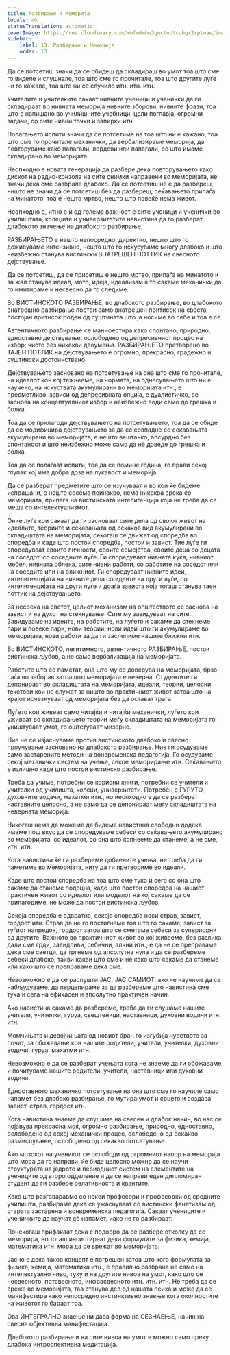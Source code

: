 ```yaml
---
title: Разбирање и Меморија
locale: mk
statusTranslation: automatic
coverImage: https://res.cloudinary.com/xmfm6mhw3gwctndtcubgx2rptnae/image/upload/v1740337243/small_cover_educacion_fundamental_a051170f1c.webp
sidebar:
    label: 13. Разбирање и Меморија
    order: 13
---
```

Да се потсетиш значи да се обидеш да складираш во умот тоа што сме го виделе и слушнале, тоа што сме го прочитале, тоа што другите луѓе ни го кажале, тоа што ни се случило итн. итн. итн.

Учителите и учителките сакаат нивните ученици и ученички да ги складираат во нивната меморија нивните зборови, нивните фрази, тоа што е напишано во училишните учебници, цели поглавја, огромни задачи, со сите нивни точки и запирки итн.

Полагањето испити значи да се потсетиме на тоа што ни е кажано, тоа што сме го прочитале механички, да вербализираме меморија, да повторуваме како папагали, лордови или папагали, сè што имаме складирано во меморијата.

Неопходно е новата генерација да разбере дека повторувањето како дискот на радио-конзола на сите снимки направени во меморијата, не значи дека сме разбрале длабоко. Да се потсетиш не е да разбереш, ништо не значи да се потсетиш без да разбереш, сеќавањето припаѓа на минатото, тоа е нешто мртво, нешто што повеќе нема живот.

Неопходно е, итно е и од голема важност е сите ученици и ученички во училиштата, колеџите и универзитетите навистина да го разберат длабокото значење на длабокото разбирање.

РАЗБИРАЊЕТО е нешто непосредно, директно, нешто што го доживуваме интензивно, нешто што го искусуваме многу длабоко и што неизбежно станува вистински ВНАТРЕШЕН ПОТТИК на свесното дејствување.

Да се потсетиш, да се присетиш е нешто мртво, припаѓа на минатото и за жал станува идеал, мото, идеја, идеализам што сакаме механички да го имитираме и несвесно да го следиме.

Во ВИСТИНСКОТО РАЗБИРАЊЕ, во длабокото разбирање, во длабокото внатрешно разбирање постои само внатрешен притисок на свеста, постојан притисок роден од суштината што ја носиме во себе и тоа е сè.

Автентичното разбирање се манифестира како спонтано, природно, едноставно дејствување, ослободено од депресивниот процес на избор; чисто без никакви двоумења. РАЗБИРАЊЕТО претворено во ТАЈЕН ПОТТИК на дејствувањето е огромно, прекрасно, градежно и суштински достоинствено.

Дејствувањето засновано на потсетување на она што сме го прочитале, на идеалот кон кој тежнееме, на нормата, на однесувањето што ни е научено, на искуствата акумулирани во меморијата итн., е пресметливо, зависи од депресивната опција, е дуалистичко, се заснова на концептуалниот избор и неизбежно води само до грешка и болка.

Тоа да се прилагоди дејствувањето на потсетувањето, тоа да се обиде да се модифицира дејствувањето за да се совпадне со сеќавањата акумулирани во меморијата, е нешто вештачко, апсурдно без спонтаност и што неизбежно може само да нè доведе до грешка и болка.

Тоа да се полагаат испити, тоа да се помине година, го прави секој глупак кој има добра доза на лукавост и меморија.

Да се разберат предметите што се изучуваат и во кои ќе бидеме испрашани, е нешто сосема поинакво, нема никаква врска со меморијата, припаѓа на вистинската интелигенција која не треба да се меша со интелектуализмот.

Оние луѓе кои сакаат да ги засноваат сите дела од својот живот на идеалите, теориите и сеќавањата од секаков вид акумулирани во складиштата на меморијата, секогаш се движат од споредба во споредба и каде што постои споредба, постои и завист. Тие луѓе ги споредуваат своите личности, своите семејства, своите деца со децата на соседот, со соседните луѓе. Ги споредуваат нивната куќа, нивниот мебел, нивната облека, сите нивни работи, со работите на соседот или на соседите или на ближниот. Ги споредуваат нивните идеи, интелигенцијата на нивните деца со идеите на други луѓе, со интелигенцијата на други луѓе и доаѓа зависта која тогаш станува таен поттик на дејствувањето.

За несреќа на светот, целиот механизам на општеството се заснова на завист и на духот на стекнување. Сите му завидуваат на сите. Завидуваме на идеите, на работите, на луѓето и сакаме да стекнеме пари и повеќе пари, нови теории, нови идеи што ги акумулираме во меморијата, нови работи за да ги заслепиме нашите ближни итн.

Во ВИСТИНСКОТО, легитимното, автентичното РАЗБИРАЊЕ, постои вистинска љубов, а не само вербализација на меморијата.

Работите што се паметат, она што му се доверува на меморијата, брзо паѓа во заборав затоа што меморијата е неверна. Студентите ги депонираат во складиштата на меморијата, идеали, теории, целосни текстови кои не служат за ништо во практичниот живот затоа што на крајот исчезнуваат од меморијата без да остават трага.

Луѓето кои живеат само читајќи и читајќи механички, луѓето кои уживаат во складирањето теории меѓу складиштата на меморијата го уништуваат умот, го оштетуваат мизерно.

Ние не се изјаснуваме против вистинското длабоко и свесно проучување засновано на длабокото разбирање. Ние ги осудуваме само застарените методи на вонвременска педагогија. Го осудуваме секој механички систем на учење, секое меморирање итн. Сеќавањето е излишно каде што постои вистинско разбирање.

Треба да учиме, потребни се корисни книги, потребни се учители и учителки од училишта, колеџи, универзитети. Потребен е ГУРУТО, духовните водачи, махатми итн., но неопходно е да се разберат наставните целосно, а не само да се депонираат меѓу складиштата на неверната меморија.

Никогаш нема да можеме да бидеме навистина слободни додека имаме лош вкус да се споредуваме себеси со сеќавањето акумулирано во меморијата, со идеалот, со она што копнееме да станеме, а не сме, итн. итн.

Кога навистина ќе ги разбереме добиените учења, не треба да ги паметиме во меморијата, ниту да ги претвориме во идеали.

Каде што постои споредба на тоа што сме тука и сега со она што сакаме да станеме подоцна, каде што постои споредба на нашиот практичен живот со идеалот или моделот на кој сакаме да се прилагодиме, не може да постои вистинска љубов.

Секоја споредба е одвратна, секоја споредба носи страв, завист, гордост итн. Страв да не го постигнеме тоа што го сакаме, завист за туѓиот напредок, гордост затоа што се сметаме себеси за супериорни од другите. Важното во практичниот живот во кој живееме, без разлика дали сме грди, завидливи, себични, алчни итн., е да не се преправаме дека сме светци, да тргнеме од апсолутна нула и да се разбереме себеси длабоко, такви какви што сме и не како што сакаме да станеме или како што се преправаме дека сме.

Невозможно е да се распушти ЈАС, ЈАС САМИОТ, ако не научиме да се набљудуваме, да перцепираме за да разбереме што навистина сме тука и сега на ефикасен и апсолутно практичен начин.

Ако навистина сакаме да разбереме, треба да ги слушаме нашите учители, учителки, гуруа, свештеници, наставници, духовни водичи итн. итн.

Момчињата и девојчињата од новиот бран го изгубија чувството за почит, за обожавање кон нашите родители, учители, учителки, духовни водичи, гуруа, махатми итн.

Невозможно е да се разберат учењата кога не знаеме да ги обожаваме и почитуваме нашите родители, учители, наставници или духовни водичи.

Едноставното механичко потсетување на она што сме го научиле само напамет без длабоко разбирање, го мутира умот и срцето и создава завист, страв, гордост итн.

Кога навистина знаеме да слушаме на свесен и длабок начин, во нас се појавува прекрасна моќ, огромно разбирање, природно, едноставно, ослободено од секој механички процес, ослободено од секакво размислување, ослободено од секакво потсетување.

Ако мозокот на ученикот се ослободи од огромниот напор на меморија што мора да го направи, ќе биде целосно можно да се научи структурата на јадрото и периодниот систем на елементите на учениците од второ одделение и да се направи еден дипломиран студент да ги разбере релативноста и квантите.

Како што разговаравме со некои професори и професорки од средните училишта, разбираме дека се ужаснуваат со вистински фанатизам од старата застарена и вонвременска педагогија. Сакаат учениците и ученичките да научат сè напамет, иако не го разбираат.

Понекогаш прифаќаат дека е подобро да се разбере отколку да се меморира, но тогаш инсистираат дека формулите за физика, хемија, математика итн. мора да се врежат во меморијата.

Јасно е дека таков концепт е погрешен затоа што кога формулата за физика, хемија, математика итн., е правилно разбрана не само на интелектуално ниво, туку и на другите нивоа на умот, како што се несвесното, потсвесното, инфрасвесното итн. итн. итн. Не треба да се вреже во меморијата, таа станува дел од нашата психа и може да се манифестира како непосредно инстинктивно знаење кога околностите на животот го бараат тоа.

Ова ИНТЕГРАЛНО знаење ни дава форма на СЕЗНАЕЊЕ, начин на свесна објективна манифестација.

Длабокото разбирање и на сите нивоа на умот е можно само преку длабока интроспективна медитација.

